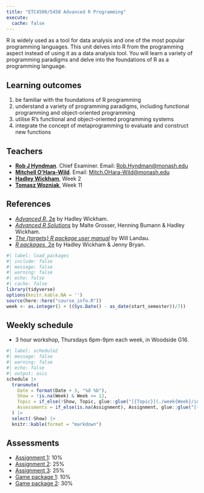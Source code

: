 ```yaml
---
title: "ETC4500/5450 Advanced R Programming"
execute:
  cache: false
---
```


R is widely used as a tool for data analysis and one of the most popular programming languages. This unit delves into R from the programming aspect instead of using it as a data analysis tool. You will learn a variety of programming paradigms and delve into the foundations of R as a programming language.

## Learning outcomes

1. be familiar with the foundations of R programming
2. understand a variety of programming paradigms, including functional programming and object-oriented programming
3. utilise R’s functional and object-oriented programming systems
4. integrate the concept of metaprogramming to evaluate and construct new functions

## Teachers

* [**Rob J Hyndman**](https://robjhyndman.com). Chief Examiner. Email: [Rob.Hyndman@monash.edu](mailto:Rob.Hyndman@monash.edu)
* [**Mitchell O'Hara-Wild**](https://mitchelloharawild.com). Email: [Mitch.OHara-Wild@monash.edu](mailto:Mitch.OHara-Wild@monash.edu)
* [**Hadley Wickham**](https://hadley.nz), Week 2
* [**Tomasz Wozniak**](https://github.com/donotdespair), Week 11

## References

* [*Advanced R*, 2e](https://adv-r.hadley.nz/) by Hadley Wickham.
* [*Advanced R Solutions*](https://advanced-r-solutions.rbind.io/) by Malte Grosser, Henning Bumann & Hadley Wickham.
* [*The {targets} R package user manual*](https://books.ropensci.org/targets/) by Will Landau.
* [*R packages*, 2e](http://r-pkgs.org/) by Hadley Wickham & Jenny Bryan.

```r
#| label: load_packages
#| include: false
#| message: false
#| warning: false
#| echo: false
#| cache: false
library(tidyverse)
options(knitr.kable.NA = '')
source(here::here("course_info.R"))
week <- as.integer(1 + ((Sys.Date() - as_date(start_semester))/7))
```

## Weekly schedule

* 3 hour workshop, Thursdays 6pm-9pm each week, in Woodside G16.

```r
#| label: schedule2
#| message: false
#| warning: false
#| echo: false
#| output: asis
schedule |>
  transmute(
    Date = format(Date + 3, "%d %b"),
    Show = !is.na(Week) & Week <= 12,
    Topic = if_else(!Show, Topic, glue::glue("[{Topic}](./week{Week}/index.html)")),
    Assessments = if_else(is.na(Assignment), Assignment, glue::glue("[{Assignment}]({File})"))
  ) |>
  select(-Show) |>
  knitr::kable(format = "markdown")
```

## Assessments

* [Assignment 1](assignments/A1.qmd): 10%
* [Assignment 2](assignments/A2.qmd): 25%
* [Assignment 3](assignments/A3.qmd): 25%
* [Game package 1](assignments/Game_package1.qmd): 10%
* [Game package 2](assignments/Game_package2.qmd): 30%
